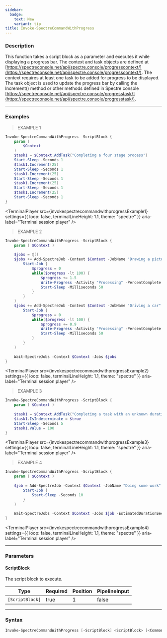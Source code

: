 ```yaml
---
sidebar:
  badge:
    text: New
    variant: tip
title: Invoke-SpectreCommandWithProgress
---
```





### Description

This function takes a script block as a parameter and executes it while displaying a progress bar. The context and task objects are defined at [https://spectreconsole.net/api/spectre.console/progresscontext/](https://spectreconsole.net/api/spectre.console/progresscontext/).
The context requires at least one task to be added for progress to be displayed. The task object is used to update the progress bar by calling the Increment() method or other methods defined in Spectre console [https://spectreconsole.net/api/spectre.console/progresstask/](https://spectreconsole.net/api/spectre.console/progresstask/).

---

### Examples
> EXAMPLE 1

```powershell
Invoke-SpectreCommandWithProgress -ScriptBlock {
    param (
        $Context
    )
    $task1 = $Context.AddTask("Completing a four stage process")
    Start-Sleep -Seconds 1
    $task1.Increment(25)
    Start-Sleep -Seconds 1
    $task1.Increment(25)
    Start-Sleep -Seconds 1
    $task1.Increment(25)
    Start-Sleep -Seconds 1
    $task1.Increment(25)
    Start-Sleep -Seconds 1
}
```
<TerminalPlayer
    src={invokespectrecommandwithprogressExample1}
    settings={{
        loop: false,
        terminalLineHeight: 1.1,
        theme: "spectre"
    }}
    aria-label="Terminal session player"
/>
> EXAMPLE 2

```powershell
Invoke-SpectreCommandWithProgress -ScriptBlock {
    param ( $Context )
    
    $jobs = @()
    $jobs += Add-SpectreJob -Context $Context -JobName "Drawing a picture" -Job (
        Start-Job {
            $progress = 0
            while($progress -lt 100) {
                $progress += 1.5
                Write-Progress -Activity "Processing" -PercentComplete $progress
                Start-Sleep -Milliseconds 50
            }
        }
    )
    $jobs += Add-SpectreJob -Context $Context -JobName "Driving a car" -Job (
        Start-Job {
            $progress = 0
            while($progress -lt 100) {
                $progress += 0.9
                Write-Progress -Activity "Processing" -PercentComplete $progress
                Start-Sleep -Milliseconds 50
            }
        }
    )
    
    Wait-SpectreJobs -Context $Context -Jobs $jobs
}
```
<TerminalPlayer
    src={invokespectrecommandwithprogressExample2}
    settings={{
        loop: false,
        terminalLineHeight: 1.1,
        theme: "spectre"
    }}
    aria-label="Terminal session player"
/>
> EXAMPLE 3

```powershell
Invoke-SpectreCommandWithProgress -ScriptBlock {
    param ( $Context )
    
    $task1 = $Context.AddTask("Completing a task with an unknown duration")
    $task1.IsIndeterminate = $true
    Start-Sleep -Seconds 5
    $task1.Value = 100
}
```
<TerminalPlayer
    src={invokespectrecommandwithprogressExample3}
    settings={{
        loop: false,
        terminalLineHeight: 1.1,
        theme: "spectre"
    }}
    aria-label="Terminal session player"
/>
> EXAMPLE 4

```powershell
Invoke-SpectreCommandWithProgress -ScriptBlock {
    param ( $Context )
    
    $job = Add-SpectreJob -Context $Context -JobName "Doing some work" -Job (
        Start-Job {
            Start-Sleep -Seconds 10
        }
    )
    
    Wait-SpectreJobs -Context $Context -Jobs $job -EstimatedDurationSeconds 5
}
```
<TerminalPlayer
    src={invokespectrecommandwithprogressExample4}
    settings={{
        loop: false,
        terminalLineHeight: 1.1,
        theme: "spectre"
    }}
    aria-label="Terminal session player"
/>

---

### Parameters
#### **ScriptBlock**
The script block to execute.

|Type           |Required|Position|PipelineInput|
|---------------|--------|--------|-------------|
|`[ScriptBlock]`|true    |1       |false        |

---

### Syntax
```powershell
Invoke-SpectreCommandWithProgress [-ScriptBlock] <ScriptBlock> [<CommonParameters>]
```
